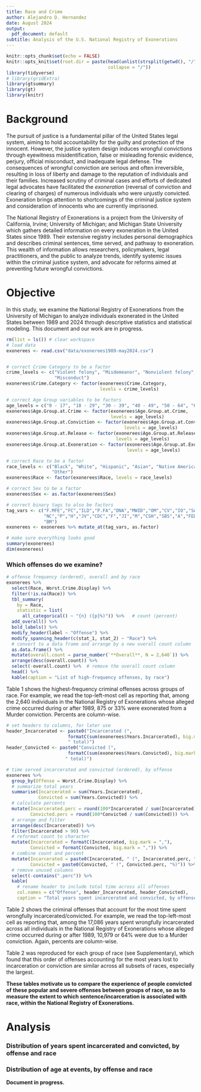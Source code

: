 ```yaml
---
title: Race and Crime
author: Alejandro D. Hernandez
date: August 2024
output:
  pdf_document: default
subtitle: Analysis of the U.S. National Registry of Exonerations
---
```


```r
knitr::opts_chunk$set(echo = FALSE)
knitr::opts_knit$set(root.dir = paste(head(unlist(strsplit(getwd(), "/")), -1),
                                      collapse = "/"))
library(tidyverse)
# library(gridExtra)
library(gtsummary)
library(gt)
library(knitr)
```

# Background

The pursuit of justice is a fundamental pillar of the United States legal system, aiming to hold accountability for the guilty and protection of the innocent. However, the justice system design induces wrongful convictions through eyewitness misidentification, false or misleading forensic evidence, perjury, official misconduct, and inadequate legal defense. The consequences of wrongful conviction are serious and often irreversible, resulting in loss of liberty and damage to the reputation of individuals and their families. Increased scrutiny of criminal cases and efforts of dedicated legal advocates have facilitated the *exoneration* (reversal of conviction and clearing of charges) of numerous individuals who were unjustly convicted. Exoneration brings attention to shortcomings of the criminal justice system and consideration of innocents who are currently imprisoned.

The National Registry of Exonerations is a project from the University of California, Irvine; University of Michigan; and Michigan State University which gathers detailed information on every exoneration in the United States since 1989. Their extensive registry includes personal demographics and describes criminal sentences, time served, and pathway to exoneration. This wealth of information allows researchers, policymakers, legal practitioners, and the public to analyze trends, identify systemic issues within the criminal justice system, and advocate for reforms aimed at preventing future wrongful convictions.

# Objective

In this study, we examine the National Registry of Exonerations from the University of Michigan to analyze individuals exonerated in the United States between 1989 and 2024 through descriptive statistics and statistical modeling. This document and our work are in progress.

```r
rm(list = ls()) # clear workspace
# load data
exonerees <- read.csv("data/exonerees1989-may2024.csv")


# correct Crime Category to be a factor
crime_levels <- c("Violent felony", "Misdemeanor", "Nonviolent felony", 
                  "Misconduct")
exonerees$Crime.Category <- factor(exonerees$Crime.Category, 
                                   levels = crime_levels)

# correct Age Group variables to be factors
age_levels = c("0 - 17", "18 - 29", "30 - 39", "40 - 49", "50 - 64", "65 - 100")
exonerees$Age.Group.at.Crime <- factor(exonerees$Age.Group.at.Crime, 
                                       levels = age_levels)
exonerees$Age.Group.at.Conviction <- factor(exonerees$Age.Group.at.Conviction, 
                                            levels = age_levels)
exonerees$Age.Group.at.Release <- factor(exonerees$Age.Group.at.Release, 
                                         levels = age_levels)
exonerees$Age.Group.at.Exoneration <- factor(exonerees$Age.Group.at.Exoneration,
                                             levels = age_levels)

# correct Race to be a factor
race_levels <- c("Black", "White", "Hispanic", "Asian", "Native American",
                 "Other")
exonerees$Race <- factor(exonerees$Race, levels = race_levels)

# correct Sex to be a factor
exonerees$Sex <- as.factor(exonerees$Sex)

# correct binary tags to also be factors
tag_vars <- c("F.MFE","FC","ILD","P.FA","DNA","MWID","OM","CV","IO","SA","CIU",
              "NC","P","H","JV","CDC","F","JI","M","CSH","SBS","A","FED","PH",
              "BM")
exonerees <- exonerees %>% mutate_at(tag_vars, as.factor)
```

```r
# make sure everything looks good
summary(exonerees)
dim(exonerees)
```

### Which offenses do we examine?

```r
# offense frequency (ordered), overall and by race
exonerees %>%
  select(Race, Worst.Crime.Display) %>%
  filter(!is.na(Race)) %>%
  tbl_summary(
    by = Race,
    statistic = list(
      all_categorical() ~ "{n} ({p}%)")) %>%   # count (percent)
  add_overall() %>%
  bold_labels() %>%
  modify_header(label ~ "Offense") %>%
  modify_spanning_header(c(stat_1, stat_2) ~ "Race") %>%
  # convert to a data frame and arrange by a new overall count column
  as.data.frame() %>%
  mutate(overall.count = parse_number(`**Overall**, N = 2,640`)) %>%
  arrange(desc(overall.count)) %>%
  select(-overall.count) %>%  # remove the overall count column
  head() %>%
  kable(caption = "List of high-frequency offenses, by race")
```

Table 1 shows the highest-frequency criminal offenses across groups of race. For example, we read the top-left-most cell as reporting that, among the 2,640 individuals in the National Registry of Exonerations whose alleged crime occurred during or after 1989, 875 or 33% were exonerated from a Murder conviction. Percents are column-wise.

```r
# set headers to columns, for later use
header_Incarcerated <- paste0("Incarcerated (",
                       formatC(sum(exonerees$Years.Incarcerated), big.mark = ","),
                       " total)")
header_Convicted <- paste0("Convicted (",
                       formatC(sum(exonerees$Years.Convicted), big.mark = ","),
                      " total)")

# time served incarcerated and convicted (ordered), by offense
exonerees %>%
  group_by(Offense = Worst.Crime.Display) %>%
  # summarize total years
  summarise(Incarcerated = sum(Years.Incarcerated),
            Convicted = sum(Years.Convicted)) %>%
  # calculate percents
  mutate(Incarcerated.perc = round(100*Incarcerated / sum(Incarcerated)),
         Convicted.perc = round(100*Convicted / sum(Convicted))) %>%
  # arrange and filter
  arrange(desc(Incarcerated)) %>%
  filter(Incarcerated > 90) %>%
  # reformat count to character
  mutate(Incarcerated = formatC(Incarcerated, big.mark = ","),
         Convicted = formatC(Convicted, big.mark = ",")) %>%
  # combine count and percent
  mutate(Incarcerated = paste0(Incarcerated, " (", Incarcerated.perc, "%)"),
         Convicted = paste0(Convicted, " (", Convicted.perc, "%)")) %>%
  # remove unused columns
  select(-contains(".perc")) %>%
  kable(
    # rename header to include total time across all offenses
    col.names = c("Offense", header_Incarcerated, header_Convicted),
    caption = "Total years spent incarcerated and convicted, by offense")
```

Table 2 shows the criminal offenses that account for the most time spent wrongfully incarcerated/convicted. For example, we read the top-left-most cell as reporting that, among the 17,086 years spent wrongfully incarcerated across all individuals in the National Registry of Exonerations whose alleged crime occurred during or after 1989, 10,979 or 64% were due to a Murder conviction. Again, percents are column-wise.

Table 2 was reproduced for each group of race (see Supplementary), which found that this order of offenses accounting for the most years lost to incarceration or conviction are similar across all subsets of races, especially the largest.

**These tables motivate us to compare the experience of people convicted of these popular and severe offenses between groups of race, so as to measure the extent to which sentence/incarceration is associated with race, within the National Registry of Exonerations.**

# Analysis

### Distribution of years spent incarcerated and convicted, by offense and race

### Distribution of age at events, by offense and race

**Document in progress.**